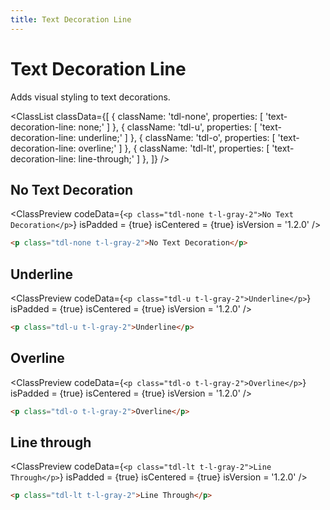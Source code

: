 ```yaml
---
title: Text Decoration Line
---
```



# Text Decoration Line

Adds visual styling to text decorations.

<ClassList
  classData={[
    {
      className: 'tdl-none',
      properties: [
        'text-decoration-line: none;'
      ]
    },
    {
      className: 'tdl-u',
      properties: [
        'text-decoration-line: underline;'
      ]
    },
    {
      className: 'tdl-o',
      properties: [
        'text-decoration-line: overline;'
      ]
    },
    {
      className: 'tdl-lt',
      properties: [
        'text-decoration-line: line-through;'
      ]
    },
  ]}
/>

## No Text Decoration

<ClassPreview
  codeData={`
    <p class="tdl-none t-l-gray-2">No Text Decoration</p>
  `}
  isPadded = {true}
  isCentered = {true}
  isVersion = '1.2.0'
/>

```html
<p class="tdl-none t-l-gray-2">No Text Decoration</p>
```

## Underline

<ClassPreview
  codeData={`
    <p class="tdl-u t-l-gray-2">Underline</p>
  `}
  isPadded = {true}
  isCentered = {true}
  isVersion = '1.2.0'
/>

```html
<p class="tdl-u t-l-gray-2">Underline</p>
```

## Overline

<ClassPreview
  codeData={`
    <p class="tdl-o t-l-gray-2">Overline</p>
  `}
  isPadded = {true}
  isCentered = {true}
  isVersion = '1.2.0'
/>

```html
<p class="tdl-o t-l-gray-2">Overline</p>
```

## Line through

<ClassPreview
  codeData={`
    <p class="tdl-lt t-l-gray-2">Line Through</p>
  `}
  isPadded = {true}
  isCentered = {true}
  isVersion = '1.2.0'
/>

```html
<p class="tdl-lt t-l-gray-2">Line Through</p>
```